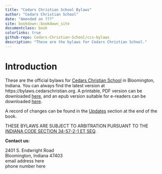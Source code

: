 ```yaml
--- 
title: "Cedars Christian School Bylaws"
author: "Cedars Christian School"
date: "Amended on ???"
site: bookdown::bookdown_site
documentclass: book
colorlinks: true
github-repo: Cedars-Christian-School/ccs-bylaws
description: "These are the bylaws for Cedars Christian School."
---
```


# Introduction {-}

These are the official bylaws for [Cedars Christian School](https://cedarschristian.org) in Bloomington, Indiana. You can always find the latest version at https://bylaws.cedarschristian.org. A printable, PDF version can be downloaded [here](ccs-bylaws.pdf), and an epub version suitable for e-readers can be downloaded [here](ccs-bylaws.epub).

A record of changes can be found in the [Updates](updates.html) section at the end of the book.

THESE BYLAWS ARE SUBJECT TO ARBITRATION PURSUANT TO THE [INDIANA CODE SECTION 34-57-2-1 ET SEQ](https://iga.in.gov/legislative/laws/2022/ic/titles/034#34-57-2-1).

**Contact us:**

2401 S. Endwright Road  
Bloomington, Indiana 47403  
email address here  
phone number here  

<!--- End of frontmatter, start of regular page numbering-->
\mainmatter